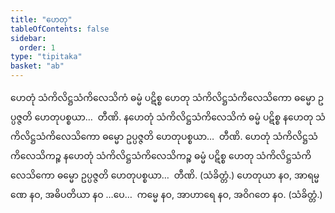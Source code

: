 ```yaml
---
title: "ဟေတု"
tableOfContents: false
sidebar:
  order: 1
type: "tipitaka"
basket: "ab"
---
```



<DynamicBreadcrumb />

<Division number="186">

<Paragraph number="339">
ဟေတုံ သံကိလိဋ္ဌသံကိလေသိကံ ဓမ္မံ ပဋိစ္စ ဟေတု သံကိလိဋ္ဌသံကိလေသိကော ဓမ္မော ဥပ္ပဇ္ဇတိ ဟေတုပစ္စယာ…  တီဏိ.
</Paragraph>

<Paragraph number="340">
နဟေတုံ သံကိလိဋ္ဌသံကိလေသိကံ ဓမ္မံ ပဋိစ္စ နဟေတု သံကိလိဋ္ဌသံကိလေသိကော ဓမ္မော ဥပ္ပဇ္ဇတိ ဟေတုပစ္စယာ…  တီဏိ.
</Paragraph>

<Paragraph number="341">
ဟေတုံ သံကိလိဋ္ဌသံကိလေသိကဉ္စ နဟေတုံ သံကိလိဋ္ဌသံကိလေသိကဉ္စ ဓမ္မံ ပဋိစ္စ ဟေတု သံကိလိဋ္ဌသံကိလေသိကော ဓမ္မော ဥပ္ပဇ္ဇတိ ဟေတုပစ္စယာ…  တီဏိ. (သံခိတ္တံ.)
</Paragraph>

</Division>
<Division number="187">

<Paragraph number="342">
ဟေတုယာ နဝ, အာရမ္မဏေ နဝ, အဓိပတိယာ နဝ …ပေ…  ကမ္မေ နဝ, အာဟာရေ နဝ, အဝိဂတေ နဝ. (သံခိတ္တံ.)
</Paragraph>
</Division>